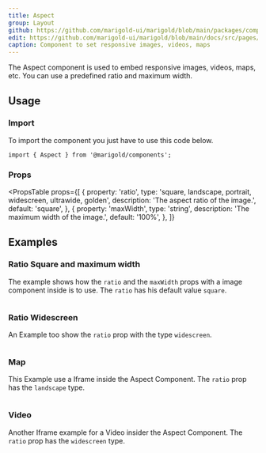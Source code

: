 ```yaml
---
title: Aspect
group: Layout
github: https://github.com/marigold-ui/marigold/blob/main/packages/components/src/Aspect/Aspect.tsx
edit: https://github.com/marigold-ui/marigold/blob/main/docs/src/pages/components/aspect.mdx
caption: Component to set responsive images, videos, maps
---
```


The Aspect component is used to embed responsive images, videos, maps, etc. You can use a predefined ratio and maximum width.

<Preview>
  <BasicAspect />
</Preview>

## Usage

### Import

To import the component you just have to use this code below.

```tsx
import { Aspect } from '@marigold/components';
```

### Props

<PropsTable
  props={[
    {
      property: 'ratio',
      type: 'square, landscape, portrait, widescreen, ultrawide, golden',
      description: 'The aspect ratio of the image.',
      default: 'square',
    },
    {
      property: 'maxWidth',
      type: 'string',
      description: 'The maximum width of the image.',
      default: '100%',
    },
  ]}
></PropsTable>

## Examples

### Ratio Square and maximum width

The example shows how the `ratio` and the `maxWidth` props with a image component inside is to use. The `ratio` has his default value `square`.

```tsx preview file=components/Aspect/ratio-square.demo.tsx

```

### Ratio Widescreen

An Example too show the `ratio` prop with the type `widescreen`.

```tsx preview file=components/Aspect/widescreen-aspect.demo.tsx

```

### Map

This Example use a Iframe inside the Aspect Component. The `ratio` prop has the `landscape` type.

```tsx preview file=components/Aspect/map.demo.tsx

```

### Video

Another Iframe example for a Video insider the Aspect Component. The `ratio` prop has the `widescreen` type.

```tsx preview file=components/Aspect/video.demo.tsx

```
